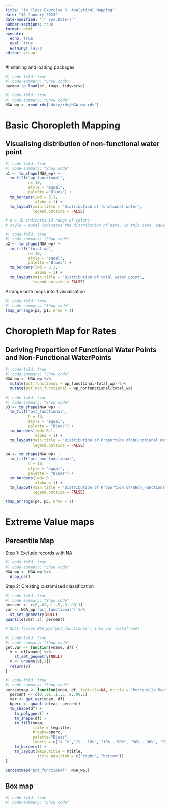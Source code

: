 ```yaml
---
title: "In Class Exercise 3: Analytical Mapping"
date: "16 January 2023"
date-modified: "`r Sys.Date()`"
number-sections: true
format: html
execute: 
  echo: true
  eval: true
  warning: false
editor: visual
---
```


#Installing and loading packages

```r
#| code-fold: true
#| code-summary: "Show code"
pacman::p_load(sf, tmap, tidyverse)
```

```r
#| code-fold: true
#| code-summary: "Show code"
NGA_wp <- read_rds("data/rds/NGA_wp.rds")
```

# Basic Choropleth Mapping

## Visualising distribution of non-functional water point

```r
#| code-fold: true
#| code-summary: "Show code"
p1 <- tm_shape(NGA_wp) +
  tm_fill("wp_functional", 
          n= 10,
          style = "equal",
          palette ="Blues") +
  tm_borders(lwd = 0.1, 
             alpha = 1) +
  tm_layout(main.title = "Distribution of functional water",
            legend.outside = FALSE)

# n = 10 indicates 10 range of colors
# style = equal indicates the distribution of data, in this case, equal refers to equal difference per range as per seen in the plot
```

```r
#| code-fold: true
#| code-summary: "Show code"
p2 <- tm_shape(NGA_wp) +
  tm_fill("total_wp", 
          n= 10,
          style = "equal",
          palette ="Blues") +
  tm_borders(lwd = 0.1, 
             alpha = 1) +
  tm_layout(main.title = "Distribution of total water point",
            legend.outside = FALSE)
```

Arrange both maps into 1 visualisation

```r
#| code-fold: true
#| code-summary: "Show code"
tmap_arrange(p2, p1, nrow = 1)
```

# Choropleth Map for Rates

## Deriving Proportion of Functional Water Points and Non-Functional WaterPoints

```r
#| code-fold: true
#| code-summary: "Show code"
NGA_wp <- NGA_wp %>%
  mutate(pct_functional = wp_functional/total_wp) %>%
  mutate(pct_non_functional = wp_nonfunctional/total_wp)
```

```r
#| code-fold: true
#| code-summary: "Show code"
p3 <- tm_shape(NGA_wp) +
  tm_fill("pct_functional",
          n = 10,
          style = "equal",
          palette = "Blues") +
  tm_borders(lwd= 0.1, 
             alpha = 1) +
  tm_layout(main.title = "Distribution of Proportion of\nFunctional WaterPoints",
            legend.outside = FALSE)

p4 <- tm_shape(NGA_wp) +
  tm_fill("pct_non_functional",
          n = 10,
          style = "equal",
          palette = "Blues") +
  tm_borders(lwd= 0.1, 
             alpha = 1) +
  tm_layout(main.title = "Distribution of Proportion of\nNon_Functional WaterPoints",
            legend.outside = FALSE)

tmap_arrange(p4, p3, nrow = 1)

```

# Extreme Value maps

## Percentile Map

Step 1: Exclude records with NA

```r
#| code-fold: true
#| code-summary: "Show code"
NGA_wp <- NGA_wp %>%
  drop_na()
```

Step 2: Creating customised classification

```r
#| code-fold: true
#| code-summary: "Show code"
percent <- c(0,.01,.1,.5,.9,.99,1)
var <- NGA_wp["pct_functional"] %>%
  st_set_geometry(NULL)
quantile(var[,1], percent)

# NULL forces NGA_wp["pct_functional"] into var (dataframe)
```

```r
#| code-fold: true
#| code-summary: "Show code"
get.var <- function(vname, df) {
  v <- df[vname] %>%
    st_set_geometry(NULL)
  v <- unname(v[,1])
  return(v)
}
```

```r
#| code-fold: true
#| code-summary: "Show code"
percentmap <- function(vnam, df, legtitle=NA, mtitle = "Percentile Map"){
  percent <- c(0,.01,.1,.5,.9,.99,1)
  var <- get.var(vnam, df)
  bperc <- quantile(var, percent)
  tm_shape(df) + 
    tm_polygons() + 
    tm_shape(df) +
    tm_fill(vnam,
            title = legtitle,
            breaks=bperc,
            palette="Blues",
            labels = c("< 1%","1% - 10%", "10% - 50%", "50% - 90%", "90% - 99%", ">99%")) +
    tm_borders() +
    tm_layout(main.title = mtitle, 
              title.position = c("right", "bottom"))
}

percentmap("pct_functional", NGA_wp,)

```

## Box map

```r
#| code-fold: true
#| code-summary: "Show code"

```
